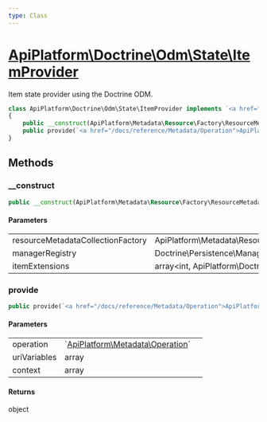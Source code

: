 ```yaml
---
type: Class
---
```


# [ApiPlatform\Doctrine\Odm\State\ItemProvider](/docs/reference/Doctrine/Odm/State/ItemProvider)

Item state provider using the Doctrine ODM.


```php
class ApiPlatform\Doctrine\Odm\State\ItemProvider implements `<a href="/docs/reference/State/ProviderInterface">ApiPlatform\State\ProviderInterface</a>`
{
    public __construct(ApiPlatform\Metadata\Resource\Factory\ResourceMetadataCollectionFactoryInterface $resourceMetadataCollectionFactory, Doctrine\Persistence\ManagerRegistry $managerRegistry, array&lt;int, ApiPlatform\Doctrine\Odm\Extension\AggregationItemExtensionInterface&gt; $itemExtensions)
    public provide(`<a href="/docs/reference/Metadata/Operation">ApiPlatform\Metadata\Operation</a>` $operation, array $uriVariables, array $context): object
}
```
## Methods

### __construct



```php
public __construct(ApiPlatform\Metadata\Resource\Factory\ResourceMetadataCollectionFactoryInterface $resourceMetadataCollectionFactory, Doctrine\Persistence\ManagerRegistry $managerRegistry, array&lt;int, ApiPlatform\Doctrine\Odm\Extension\AggregationItemExtensionInterface&gt; $itemExtensions)
```

#### Parameters

<table><tbody>
<tr><td>resourceMetadataCollectionFactory</td><td>ApiPlatform\Metadata\Resource\Factory\ResourceMetadataCollectionFactoryInterface</td><td></td></tr><tr><td>managerRegistry</td><td>Doctrine\Persistence\ManagerRegistry</td><td></td></tr><tr><td>itemExtensions</td><td>array&lt;int, ApiPlatform\Doctrine\Odm\Extension\AggregationItemExtensionInterface&gt;</td><td></td></tr>
</tbody>
</table>

### provide



```php
public provide(`<a href="/docs/reference/Metadata/Operation">ApiPlatform\Metadata\Operation</a>` $operation, array $uriVariables, array $context): object
```

#### Parameters

<table><tbody>
<tr><td>operation</td><td>`<a href="/docs/reference/Metadata/Operation">ApiPlatform\Metadata\Operation</a>`</td><td></td></tr><tr><td>uriVariables</td><td>array</td><td></td></tr><tr><td>context</td><td>array</td><td></td></tr>
</tbody>
</table>

#### Returns

object

